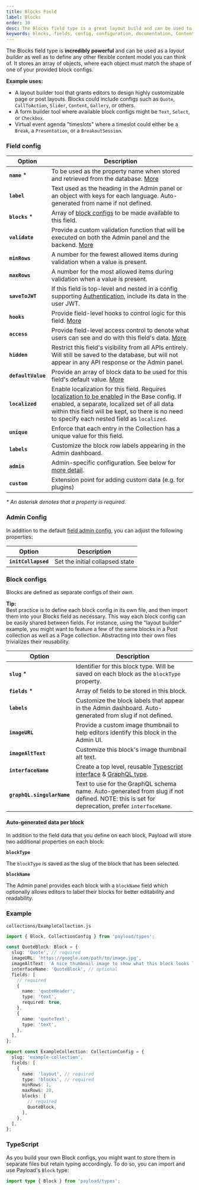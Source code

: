```yaml
---
title: Blocks Field
label: Blocks
order: 30
desc: The Blocks field type is a great layout build and can be used to construct any flexible content model. Learn how to use Block fields, see examples and options.
keywords: blocks, fields, config, configuration, documentation, Content Management System, cms, headless, javascript, node, react, express
---
```


<Banner>
  The Blocks field type is <strong>incredibly powerful</strong> and can be used
  as a <em>layout builder</em> as well as to define any other flexible content
  model you can think of. It stores an array of objects, where each object must
  match the shape of one of your provided block configs.
</Banner>

<LightDarkImage
  srcLight="https://payloadcms.com/images/docs/fields/blocks.png"
  srcDark="https://payloadcms.com/images/docs/fields/blocks-dark.png"
  alt="Admin panel screenshot of add Blocks drawer view"
  caption="Admin panel screenshot of add Blocks drawer view"
/>

**Example uses:**

- A layout builder tool that grants editors to design highly customizable page or post layouts. Blocks could include configs such as `Quote`, `CallToAction`, `Slider`, `Content`, `Gallery`, or others.
- A form builder tool where available block configs might be `Text`, `Select`, or `Checkbox`.
- Virtual event agenda "timeslots" where a timeslot could either be a `Break`, a `Presentation`, or a `BreakoutSession`.

### Field config

| Option                  | Description                                                                                                                                                                                                                                                                        |
|-------------------------|------------------------------------------------------------------------------------------------------------------------------------------------------------------------------------------------------------------------------------------------------------------------------------|
| **`name`** *            | To be used as the property name when stored and retrieved from the database. [More](/docs/fields/overview#field-names)                                                                                                                                                             |
| **`label`**             | Text used as the heading in the Admin panel or an object with keys for each language. Auto-generated from name if not defined.                                                                                                                                                     |
| **`blocks`** *          | Array of [block configs](/docs/fields/blocks#block-configs) to be made available to this field.                                                                                                                                                                                    |
| **`validate`**          | Provide a custom validation function that will be executed on both the Admin panel and the backend. [More](/docs/fields/overview#validation)   
| **`minRows`**           | A number for the fewest allowed items during validation when a value is present.                                                                                           |
| **`maxRows`**           | A number for the most allowed items during validation when a value is present.                                                                                                                                                |
| **`saveToJWT`**         | If this field is top-level and nested in a config supporting [Authentication](/docs/authentication/config), include its data in the user JWT.                                                                                                                                      |
| **`hooks`**             | Provide field-level hooks to control logic for this field. [More](/docs/fields/overview#field-level-hooks)                                                                                                                                                                         |
| **`access`**            | Provide field-level access control to denote what users can see and do with this field's data. [More](/docs/fields/overview#field-level-access-control)                                                                                                                            |
| **`hidden`**            | Restrict this field's visibility from all APIs entirely. Will still be saved to the database, but will not appear in any API response or the Admin panel.                                                                                                                          |
| **`defaultValue`**      | Provide an array of block data to be used for this field's default value. [More](/docs/fields/overview#default-values)                                                                                                                                                             |
| **`localized`**         | Enable localization for this field. Requires [localization to be enabled](/docs/configuration/localization) in the Base config. If enabled, a separate, localized set of all data within this field will be kept, so there is no need to specify each nested field as `localized`. |
| **`unique`**            | Enforce that each entry in the Collection has a unique value for this field.                                                                                                                                                                                                       |
| **`labels`**            | Customize the block row labels appearing in the Admin dashboard.                                                                                                                                                                                                                   |
| **`admin`**             | Admin-specific configuration. See below for [more detail](#admin-config).                                                                                                                                                                                                          |
| **`custom`**            | Extension point for adding custom data (e.g. for plugins)                                                                                                                                                                                                                          |

_\* An asterisk denotes that a property is required._

### Admin Config

In addition to the default [field admin config](/docs/fields/overview#admin-config), you can adjust the following properties:

| Option              | Description                     |
| ------------------- | ------------------------------- |
| **`initCollapsed`** | Set the initial collapsed state |

### Block configs

Blocks are defined as separate configs of their own.

<Banner type="success">
  <strong>Tip:</strong>
  <br />
  Best practice is to define each block config in its own file, and then import
  them into your Blocks field as necessary. This way each block config can be
  easily shared between fields. For instance, using the "layout builder"
  example, you might want to feature a few of the same blocks in a Post
  collection as well as a Page collection. Abstracting into their own files
  trivializes their reusability.
</Banner>

| Option                     | Description                                                                                                                                                                         |
| -------------------------- | ----------------------------------------------------------------------------------------------------------------------------------------------------------------------------------- |
| **`slug`** \*              | Identifier for this block type. Will be saved on each block as the `blockType` property.                                                                                            |
| **`fields`** \*            | Array of fields to be stored in this block.                                                                                                                                         |
| **`labels`**               | Customize the block labels that appear in the Admin dashboard. Auto-generated from slug if not defined.                                                                             |
| **`imageURL`**             | Provide a custom image thumbnail to help editors identify this block in the Admin UI.                                                                                               |
| **`imageAltText`**         | Customize this block's image thumbnail alt text.                                                                                                                                    |
| **`interfaceName`**        | Create a top level, reusable [Typescript interface](/docs/typescript/generating-types#custom-field-interfaces) & [GraphQL type](/docs/graphql/graphql-schema#custom-field-schemas). |
| **`graphQL.singularName`** | Text to use for the GraphQL schema name. Auto-generated from slug if not defined. NOTE: this is set for deprecation, prefer `interfaceName`.                                        |

#### Auto-generated data per block

In addition to the field data that you define on each block, Payload will store two additional properties on each block:

**`blockType`**

The `blockType` is saved as the slug of the block that has been selected.

**`blockName`**

The Admin panel provides each block with a `blockName` field which optionally allows editors to label their blocks for better editability and readability.

### Example

`collections/ExampleCollection.js`

```ts
import { Block, CollectionConfig } from 'payload/types';

const QuoteBlock: Block = {
  slug: 'Quote', // required
  imageURL: 'https://google.com/path/to/image.jpg',
  imageAltText: 'A nice thumbnail image to show what this block looks like',
  interfaceName: 'QuoteBlock', // optional
  fields: [
    // required
    {
      name: 'quoteHeader',
      type: 'text',
      required: true,
    },
    {
      name: 'quoteText',
      type: 'text',
    },
  ],
};

export const ExampleCollection: CollectionConfig = {
  slug: 'example-collection',
  fields: [
    {
      name: 'layout', // required
      type: 'blocks', // required
      minRows: 1,
      maxRows: 20,
      blocks: [
        // required
        QuoteBlock,
      ],
    },
  ],
};
```

### TypeScript

As you build your own Block configs, you might want to store them in separate files but retain typing accordingly. To do so, you can import and use Payload's `Block` type:

```ts
import type { Block } from 'payload/types';
```
